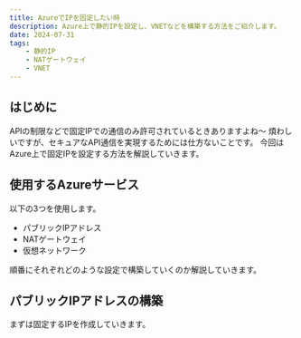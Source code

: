 ```yaml
---
title: AzureでIPを固定したい時
description: Azure上で静的IPを設定し、VNETなどを構築する方法をご紹介します。
date: 2024-07-31
tags:
    - 静的IP
    - NATゲートウェイ
    - VNET
---
```


## はじめに
APIの制限などで固定IPでの通信のみ許可されているときありますよね〜
煩わしいですが、セキュアなAPI通信を実現するためには仕方ないことです。
今回はAzure上で固定IPを設定する方法を解説していきます。

## 使用するAzureサービス
以下の3つを使用します。
- パブリックIPアドレス
- NATゲートウェイ
- 仮想ネットワーク

順番にそれぞれどのような設定で構築していくのか解説していきます。

## パブリックIPアドレスの構築
まずは固定するIPを作成していきます。

